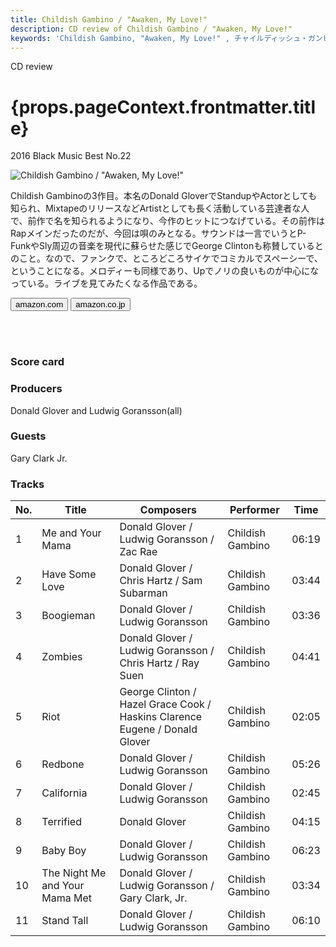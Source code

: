 ```yaml
---
title: Childish Gambino / "Awaken, My Love!"
description: CD review of Childish Gambino / "Awaken, My Love!"
keywords: 'Childish Gambino, "Awaken, My Love!"	, チャイルディッシュ・ガンビーノ, アウェイクン・マイ・ラブ！'
---
```





<p className="largeP">CD review</p>
<h1 className="h1--no--margin">{props.pageContext.frontmatter.title}</h1>
<p className="largeP"><Link to="/best50/2016/">2016 Black Music Best No.22</Link></p>

<Row  className="image-card-group">
	<Column colMd={"4"} colLg={"4"} noGutterMdLeft="">
       <ImageCard>

![Childish Gambino / "Awaken, My Love!"](../../images/cd/childishgambino1L.jpg) 

</ImageCard>
	</Column>
	<Column colMd={"8"} colLg={"8"} noGutterMdLeft="">
	<p>
	Childish Gambinoの3作目。本名のDonald GloverでStandupやActorとしても知られ、MixtapeのリリースなどArtistとしても長く活動している芸達者な人で、前作で名を知られるようになり、今作のヒットにつなげている。その前作はRapメインだったのだが、今回は唄のみとなる。サウンドは一言でいうとP-FunkやSly周辺の音楽を現代に蘇らせた感じでGeorge Clintonも称賛しているとのこと。なので、ファンクで、ところどころサイケでコミカルでスペーシーで、ということになる。メロディーも同様であり、Upでノリの良いものが中心になっている。ライブを見てみたくなる作品である。
	</p>
	<div>
	  <Button href="https://amzn.to/3anwY7u" kind="primary" size="small" renderIcon={ArrowUpRight24}>
      amazon.com
      </Button>
      <Button href="https://amzn.to/31MDpNs" kind="secondary" size="small" renderIcon={ArrowUpRight24}>
      amazon.co.jp
      </Button>
	</div>
	<a href="https://geo.music.apple.com/jp/album/awaken-my-love/1450975800?mt=1&app=music&ls=1&at=11lcug" style="display:inline-block;overflow:hidden;background:url(https://linkmaker.itunes.apple.com/ja-jp/lockup.svg?releaseDate=2016-12-02&kind=album&bubble=apple_music&style=mono-black) no-repeat;width:180px;height:45px;"></a>
	<a href="https://geo.music.apple.com/jp/album/awaken-my-love/1450975800?app=itunes&at=11lcug" style="display:inline-block;overflow:hidden;background:url(https://linkmaker.itunes.apple.com/ja-jp/badge-lrg.svg?releaseDate=2016-12-02T00:00:00Z&kind=album&bubble=itunes_music) no-repeat;width:140px;height:45px;"></a>
	</Column>
</Row>
<Row >
	<Column colMd={"4"} colLg={"4"} noGutterMdLeft="">
<div>
    <h3>Score card</h3>
	<SliderJS1 value="5" />
    <SliderJS2 value="4" />
	<SliderJS3 value="1" />
    <SliderJS4 value="9" />
</div>
</Column>
<Column colMd={"8"} colLg={"8"} noGutterMdLeft="">
<div>
<h3>Producers</h3>
<p>
Donald Glover and Ludwig Goransson(all)
</p>
<h3>Guests</h3>
<p>
Gary Clark Jr.
</p>
</div>
</Column>
</Row>

<h3>Tracks</h3>
     
| No. |	 Title                        |	 Composers                                                                 	|	 Performer     | Time  |
| --- |	----------------------------- | --------------------------------------------------------------------------- | ---------------- | ----- |
| 1	  |	Me and Your Mama              | Donald Glover / Ludwig Goransson / Zac Rae                                 	| Childish Gambino | 06:19 |
| 2	  |	Have Some Love                | Donald Glover / Chris Hartz / Sam Subarman                                 	| Childish Gambino | 03:44 |
| 3	  |	Boogieman                     | Donald Glover / Ludwig Goransson                                           	| Childish Gambino | 03:36 |
| 4	  |	Zombies                       | Donald Glover / Ludwig Goransson / Chris Hartz / Ray Suen                  	| Childish Gambino | 04:41 |
| 5	  |	Riot                          | George Clinton / Hazel Grace Cook / Haskins Clarence Eugene / Donald Glover	| Childish Gambino | 02:05 |
| 6	  |	Redbone                       | Donald Glover / Ludwig Goransson                                           	| Childish Gambino | 05:26 |
| 7	  |	California                    | Donald Glover / Ludwig Goransson                                           	| Childish Gambino | 02:45 |
| 8	  |	Terrified                     | Donald Glover                                                              	| Childish Gambino | 04:15 |
| 9	  |	Baby Boy                      | Donald Glover / Ludwig Goransson                                           	| Childish Gambino | 06:23 |
| 10  |	The Night Me and Your Mama Met| Donald Glover / Ludwig Goransson / Gary Clark, Jr.                         	| Childish Gambino | 03:34 |
| 11  |	Stand Tall                    | Donald Glover / Ludwig Goransson                                           	| Childish Gambino | 06:10 |
    
<Row>
<Column colMd={3} colLg={3} noGutterMdLeft>
<Review1 />
</Column>
</Row>